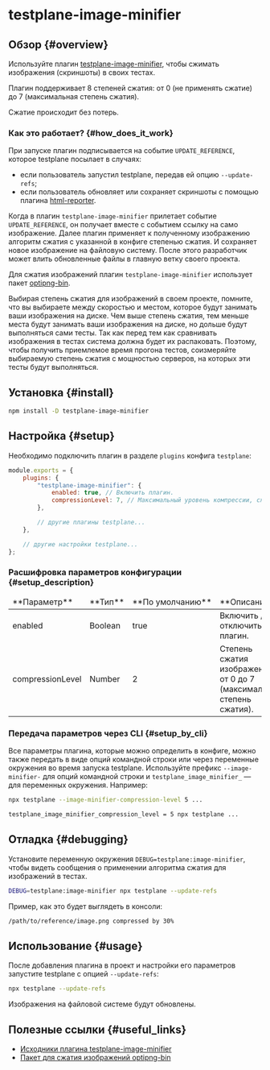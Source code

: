 
# testplane-image-minifier

## Обзор {#overview}

Используйте плагин [testplane-image-minifier][testplane-image-minifier], чтобы сжимать изображения (скриншоты) в своих тестах.

Плагин поддерживает 8 степеней сжатия: от 0 (не применять сжатие) до 7 (максимальная степень сжатия).

Сжатие происходит без потерь.

### Как это работает? {#how_does_it_work}

При запуске плагин подписывается на событие `UPDATE_REFERENCE`, которое testplane посылает в случаях:

-   если пользователь запустил testplane, передав ей опцию `--update-refs`;
-   если пользователь обновляет или сохраняет скриншоты с помощью плагина [html-reporter][html-reporter].

Когда в плагин `testplane-image-minifier` прилетает событие `UPDATE_REFERENCE`, он получает вместе с событием ссылку на само изображение. Далее плагин применяет к полученному изображению алгоритм сжатия с указанной в конфиге степенью сжатия. И сохраняет новое изображение на файловую систему. После этого разработчик может влить обновленные файлы в главную ветку своего проекта.

Для сжатия изображений плагин `testplane-image-minifier` использует пакет [optipng-bin][optipng-bin].

<Admonition type="info">
    Выбирая степень сжатия для изображений в своем проекте, помните, что вы выбираете между
    скоростью и местом, которое будут занимать ваши изображения на диске. Чем выше степень сжатия,
    тем меньше места будут занимать ваши изображения на диске, но дольше будут выполняться сами
    тесты. Так как перед тем как сравнивать изображения в тестах система должна будет их
    распаковать. Поэтому, чтобы получить приемлемое время прогона тестов, соизмеряйте выбираемую
    степень сжатия с мощностью серверов, на которых эти тесты будут выполняться.
</Admonition>

## Установка {#install}

```bash
npm install -D testplane-image-minifier
```

## Настройка {#setup}

Необходимо подключить плагин в разделе `plugins` конфига `testplane`:

```javascript
module.exports = {
    plugins: {
        "testplane-image-minifier": {
            enabled: true, // Включить плагин.
            compressionLevel: 7, // Максимальный уровень компрессии, сжатие займет какое-то время
        },

        // другие плагины testplane...
    },

    // другие настройки testplane...
};
```

### Расшифровка параметров конфигурации {#setup_description}

<table>
<thead>
<tr><td>**Параметр**</td><td>**Тип**</td><td>**По&nbsp;умолчанию**</td><td>**Описание**</td></tr>
</thead>
<tbody>
<tr><td>enabled</td><td>Boolean</td><td>true</td><td>Включить / отключить плагин.</td></tr>
<tr><td>compressionLevel</td><td>Number</td><td>2</td><td>Степень сжатия изображения: от 0 до 7 (максимальная степень сжатия).</td></tr>

</tbody>
</table>

### Передача параметров через CLI {#setup_by_cli}

Все параметры плагина, которые можно определить в конфиге, можно также передать в виде опций командной строки или через переменные окружения во время запуска testplane. Используйте префикс `--image-minifier-` для опций командной строки и `testplane_image_minifier_` — для переменных окружения. Например:

```bash
npx testplane --image-minifier-compression-level 5 ...
```

```bash
testplane_image_minifier_compression_level = 5 npx testplane ...
```

## Отладка {#debugging}

Установите переменную окружения `DEBUG=testplane:image-minifier`, чтобы видеть сообщения о применении алгоритма сжатия для изображений в тестах.

```bash
DEBUG=testplane:image-minifier npx testplane --update-refs
```

Пример, как это будет выглядеть в консоли:

```bash
/path/to/reference/image.png compressed by 30%
```

## Использование {#usage}

После добавления плагина в проект и настройки его параметров запустите testplane с опцией `--update-refs`:

```bash
npx testplane --update-refs
```

Изображения на файловой системе будут обновлены.

## Полезные ссылки {#useful_links}

-   [Исходники плагина testplane-image-minifier][testplane-image-minifier]
-   [Пакет для сжатия изображений optipng-bin][optipng-bin]

[testplane-image-minifier]: https://github.com/gemini-testing/testplane-image-minifier/
[html-reporter]: ../plugins/html-reporter
[optipng-bin]: https://www.npmjs.com/package/optipng-bin
